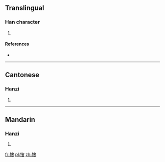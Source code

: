 ==Translingual==

===Han character===
{{Han char|rn=93|rad=牛|as=10|sn=14|four=23561|canj=HQJQR}}

# {{defn|Han|sort=牛10}}

====References====
* {{Han ref|kx=0703.240|dkj=20128|dj=1116.220|hdz=31818.010|uh=7297|ud=29335|bh=E2C7|bd=58055}}

----

==Cantonese==

===Hanzi===
{{yue-hanzi|jyut=|y=gaai3}}

# {{defn|lang=yue|sort=牛10}}

----

==Mandarin==

===Hanzi===
{{cmn-hanzi|pin=[[jiè]] ([[jie4]])|wg=chieh<sup>4</sup>}}

# {{defn|lang=cmn|sort=牛10}}

[[fr:犗]]
[[pl:犗]]
[[zh:犗]]